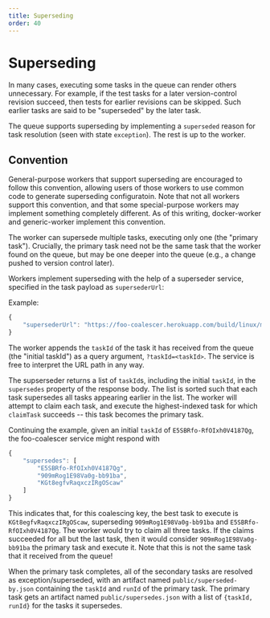 ```yaml
---
title: Superseding
order: 40
---
```


# Superseding

In many cases, executing some tasks in the queue can render others unnecessary.
For example, if the test tasks for a later version-control revision succeed, then tests for earlier revisions can be skipped.
Such earlier tasks are said to be "superseded" by the later task.

The queue supports superseding by implementing a `superseded` reason for task resolution (seen with state `exception`).
The rest is up to the worker.

## Convention

General-purpose workers that support superseding are encouraged to follow this convention, allowing users of those workers to use common code to generate superseding configuratoin.
Note that not all workers support this convention, and that some special-purpose workers may implement something completely different.
As of this writing, docker-worker and generic-worker implement this convention.

The worker can supersede multiple tasks, executing only one (the "primary task").
Crucially, the primary task need not be the same task that the worker found on the queue, but may be one deeper into the queue (e.g., a change pushed to version control later).

Workers implement superseding with the help of a superseder service, specified in the task payload as `supersederUrl`:

Example:

```js
{
    "supersederUrl": "https://foo-coalescer.herokuapp.com/build/linux/main"
}
```

The worker appends the `taskId` of the task it has received from the queue (the "initial taskId") as a query argument, `?taskId=<taskId>`.
The service is free to interpret the URL path in any way.

The supserseder returns a list of `taskId`s, including the initial `taskId`, in the `supersedes` property of the response body.
The list is sorted such that each task supersedes all tasks appearing earlier in the list.
The worker will attempt to claim each task, and execute the highest-indexed task for which `claimTask` succeeds -- this task becomes the primary task.

Continuing the example, given an initial `taskId` of `E5SBRfo-RfOIxh0V4187Qg`, the foo-coalescer service might respond with

```js
{
    "supersedes": [
        "E5SBRfo-RfOIxh0V4187Qg",
        "909mRog1E98Va0g-bb91ba",
        "KGt8egfvRaqxczIRgOScaw"
    ]
}
```

This indicates that, for this coalescing key, the best task to execute is `KGt8egfvRaqxczIRgOScaw`, superseding `909mRog1E98Va0g-bb91ba` and `E5SBRfo-RfOIxh0V4187Qg`.
The worker would try to claim all three tasks.
If the claims succeeded for all but the last task, then it would consider `909mRog1E98Va0g-bb91ba` the primary task and execute it.
Note that this is not the same task that it received from the queue!

When the primary task completes, all of the secondary tasks are resolved as exception/superseded, with an artifact named `public/superseded-by.json` containing the `taskId` and `runId` of the primary task.
The primary task gets an artifact named `public/supersedes.json` with a list of `{taskId, runId}` for the tasks it supersedes.
